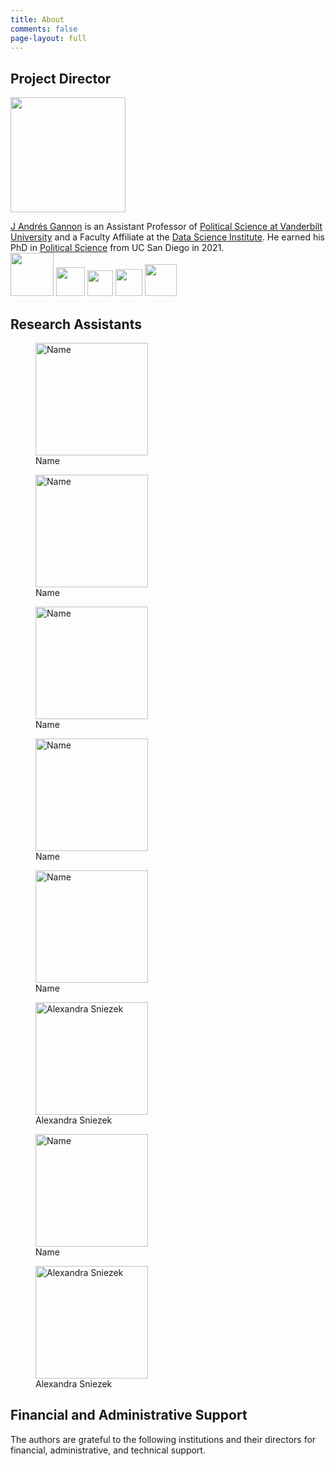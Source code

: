 ```yaml
---
title: About
comments: false
page-layout: full
---
```


## Project Director

::: {layout="[[30,70], [30,70]]"}
![](images/image-1982633316.png){width="184"}

[J Andrés Gannon](https://jandresgannon.com/) is an Assistant Professor of [Political Science at Vanderbilt University](https://www.vanderbilt.edu/political-science/) and a Faculty Affiliate at the [Data Science Institute](https://www.vanderbilt.edu/datascience/). He earned his PhD in [[Political Science]{.underline}](http://polisci.ucsd.edu/) from UC San Diego in 2021.\
[![](images/image-913165350.png){width="69"}](https://scholar.google.com/citations?user=81aHcOgAAAAJ&hl=en) [![](images/image-597146610.png){width="46"}](https://www.linkedin.com/in/j-andres-gannon-14906850/) [![](images/image-1865313780.png){width="41"}](mailto:andres.gannon@gmail.com) [![](images/image-1960859350.png){width="43"}](https://github.com/jandresgannon) [![](images/image-1576385032.png){width="51"}](https://twitter.com/AndresGannon)
:::

## Research Assistants

::: {layout="[[33,33,33], [33,33,33], [33,33,33]]"}

![Name](images/blank_image.png){fig-align="left" width="180"}

![Name](images/blank_image.png){fig-align="left" width="180"}

![Name](images/blank_image.png){fig-align="left" width="180"}

![Name](images/blank_image.png){fig-align="left" width="180"}

![Name](images/blank_image.png){fig-align="left" width="180"}


![Alexandra Sniezek](images/image-109284903.png){fig-align="left" width="180"}


![Name](images/blank_image.png){fig-align="left" width="180"}

![Alexandra Sniezek](images/image-109284903.png){fig-align="left" width="180"}

:::

## Financial and Administrative Support

The authors are grateful to the following institutions and their directors for financial, administrative, and technical support.

::: {layout-ncol="2"}
:::
